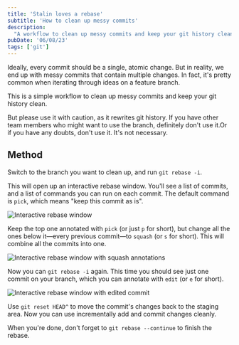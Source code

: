 ```yaml
---
title: 'Stalin loves a rebase'
subtitle: 'How to clean up messy commits'
description:
  "A workflow to clean up messy commits and keep your git history clean. Use with caution!"
pubDate: '06/08/23'
tags: ['git']
---
```



Ideally, every commit should be a single, atomic change. But in reality,
we end up with messy commits that contain multiple changes. In fact, it's pretty common
when iterating through ideas on a feature branch.

This is a simple workflow to clean up messy commits and keep your git history clean.

But please use it with caution, as it rewrites git history. If you have other team members who
might want to use the branch, definitely don't use it.<MarginNote id={1}>Or if you have any doubts,
don't use it. It's not necessary.</MarginNote>

## Method

Switch to the branch you want to clean up, and run `git rebase -i`.

This will open up an interactive rebase window. You'll see a list of commits, and a list of
commands you can run on each commit. The default command is `pick`, which means "keep this commit
as is".


<Image
    src={interactiveRebase}
    alt="Interactive rebase window"
/>


Keep the top one annotated with `pick` (or just `p` for short), but change all the ones below it—every previous commit—to
`squash` (or `s` for short). This will combine all the commits into one.

<Image
    src={squashedCommits}
    alt="Interactive rebase window with squash annotations"
/>

Now you can `git rebase -i` again. This time you should see just one commit on your branch, which you can
annotate with `edit` (or `e` for short).

<Image
    src={editedCommit}
    alt="Interactive rebase window with edited commit"
/>

Use `git reset HEAD^` to move the commit's changes back to the staging area.
Now you can use incrementally add and commit changes cleanly.

When you're done, don't forget to `git rebase --continue` to finish the rebase.
